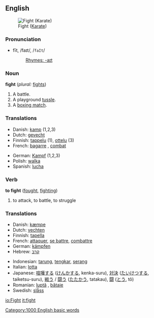 ==English==
[[Image:Fight.gif|thumb|Fight ([[Karate]])]]

===Pronunciation===
*fīt, /faɪt/, /<tt>faIt</tt>/
*:[[Rhymes:English:-aɪt|Rhymes: -aɪt]]

===Noun===
'''fight'''  (''plural:'' [[fights]])
# A battle.
# A playground [[tussle]].
# A [[boxing match]].

===Translations===
{{top}}
*Danish: [[kamp]] {{c}} (1,2,3)
*Dutch: [[gevecht]] {{n}}
*Finnish: [[tappelu]] (1), [[ottelu]] (3)
*French: [[bagarre]] {{f}}, [[combat]]
{{mid}}
*German: [[Kampf]] {{m}} (1,2,3)
*Polish: [[walka]] {{f}}
*Spanish: [[lucha]]
{{bottom}}

===Verb===
'''to fight''' ([[fought]], [[fighting]])
# to attack, to battle, to struggle

===Translations===
{{top}}
*Danish: [[kæmpe]]
*Dutch: [[vechten]]
*Finnish: [[tapella]]
*French: [[attaquer]], [[se battre]], [[combattre]]
*German: [[kämpfen]]
*Hebrew: [[קרב]]
{{mid}}
*Indonesian: [[tarung]], [[tengkar]], [[serang]]
*Italian: [[lotta]]
*Japanese: [[喧嘩する]] ([[けんかする]], kenka-suru), [[対決]] ([[たいけつする]], taiketsu-suru), [[戦う]] / [[闘う]] ([[たたかう]], tatakau), [[闘]] ([[とう]], tô)
*Romanian: [[luptă]] {{f}}, [[bătaie]] {{f}}
*Swedish: [[slåss]]
{{bottom}}


{{Cattag|Sports}}
{{BE-ready}}
[[Category:1000 English basic words]]

[[io:Fight]]
[[it:fight]]